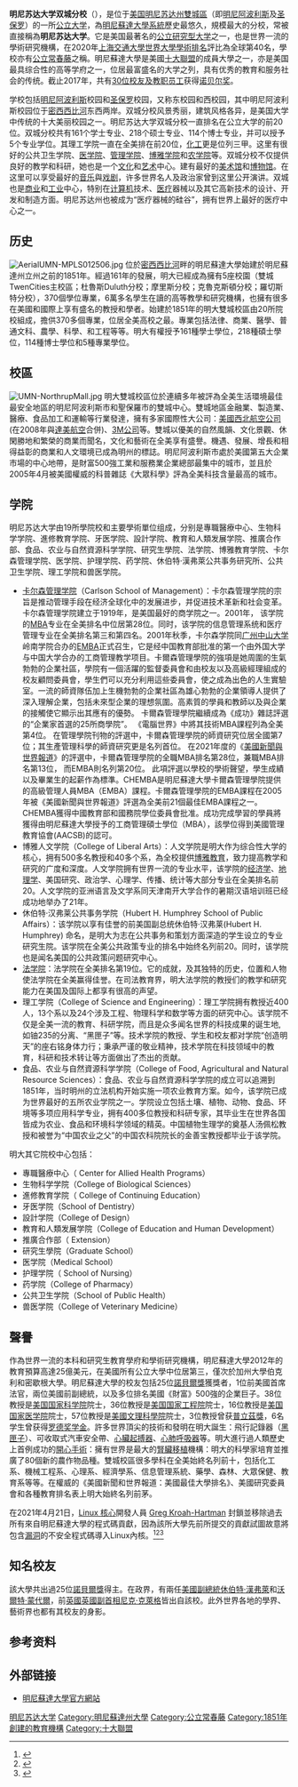 {{About|明尼苏达大学|大學實驗室|GroupLens|“明大”其他含义|明大}}
{{refimprove|time=2015-05-22T01:55:35+00:00}}
{{noteTA<!-- 注意：兩岸三地名稱之間“;”前后不能留有空格，否則造成轉換失敗； -->
|T=zh-cn:明尼苏达大学;zh-hk:明尼蘇達大學;
|1=zh-hans:明尼阿波利斯;zh-hant:明尼亞波利斯;
|2=zh-hans:圣保罗;zh-hant:聖保羅;
}}
{{Infobox University
 |name              = 明尼苏达大学双城分校
 |native_name       =  University of Minnesota - Twin Cities
 | SealImage        = [[File:Umnseal.png|200px]]
 | SealInfo         = 
 |image_name        = 
 |image_size        = 
 |caption           = 
 |latin_name        = 
 |motto             = ''Commune vinculum omnibus artibus''（连接所有艺术的纽带）
 |mottoeng          = A common bond for all the arts
 |established       = {{start date and age|1851}}
 |closed            = 
 |type              = [[公立學校|公立]]<br />[[贈地大學|贈地]]
|affiliation       = 
 |endowment         = [[美元|US$]] $25.81億（2015）<ref>{{cite web|url=http://www.budget.umn.edu/FY15/UofMFiscalPages-BudgetYear2015.xlsx|title=2015 Fiscal Pages|publisher=University of Minnesota Office of Budget|format=PDF|date=January 1, 2015|accessdate=March 27, 2015|deadurl=yes|archiveurl=https://web.archive.org/web/20150402123407/http://www.budget.umn.edu/FY15/UofMFiscalPages-BudgetYear2015.xlsx|archivedate=2015年4月2日}}</ref>
 |officer_in_charge = 
 |chairman          = 
 |chancellor        = 
 |president         = Eric W. Kaler
 |vice-president    = 
 |superintendent    = 
|provost           = Karen Hanson
 |vice_chancellor   = 
 |rector            = 
 |principal         = 
 |dean              = 
 |director          = 
 |head_label        = 
 |head              = 
|faculty           = 3,374<ref>{{cite web|url=http://www.oir.umn.edu/hr/employee_count/report?filter=1&filtered_value=2010&pivot=2&rows%5B%5D=3&rows%5B%5D=4&show_dimensions=0|title=University of Minnesota: Employee Head Count|publisher=University of Minnesota Office of Institutional Research|deadurl=yes|archiveurl=https://web.archive.org/web/20150924055434/http://www.oir.umn.edu/hr/employee_count/report?filter=1&filtered_value=2010&pivot=2&rows%5B%5D=3&rows%5B%5D=4&show_dimensions=0|archivedate=2015-09-24}}</ref>
|staff             =
|students          = 51,147<ref name="www.oir.umn.edu">[http://www.oir.umn.edu/student/enrollment/term/1149/current/show_all Campus and Unit Enrollment by Academic Level for Fall 2014] {{webarchive|url=https://web.archive.org/web/20150924055453/http://www.oir.umn.edu/student/enrollment/term/1149/current/show_all |date=2015-09-24 }} University of Minnesota Office of Institutional Research</ref>
|undergrad         = 30,135
|postgrad          = 16,444
|doctoral          =
|other             = 4,568
 |city              = [[明尼阿波利斯|明尼阿波利斯]]及[[圣保罗_(明尼苏达州)|圣保罗]]
 |state             = [[明尼苏达州|明尼苏达州]]
 |province          = 
 |country           ={{USA}}
 |coor              = {{coord|44|58|31|N|93|14|03|W|display=title|region:US_type:edu_source:dewiki}}
 |campus            = 市區<br />2,730英畝（11.04 km²）
 |former_names      = 
 |free_label        = 
 |free              = 
 |colors            = [[栗色|栗色]]及[[金色|金色]] {{colorbox|#8C1919}}{{colorbox|#FFCC33}}
 |colours           = 
 |nickname          = [[明尼蘇達州金地鼠|金地鼠]]
 |mascot            = Goldy Gopher
 |athletics         = [[全國大學體育協會|NCAA]] Division I<br />[[十大联盟|十大联盟]]<br />[[Western_Collegiate_Hockey_Association|Western Collegiate Hockey Association]]
 |affiliations      = [[美國大學協會|美國大學協會]]<br />[[Committee_on_Institutional_Cooperation|CIC]]<br />[[明尼蘇達大學系統|明尼蘇達大學系統]]<br />[[Universities_Research_Association|URA]]<br />[[Association_of_Public_and_Land-grant_Universities|APLU]]
 |website           = [http://www.umn.edu/ umn.edu]
|logo              = [[File:University_of_Minnesota_wordmark.png|250px]]
 |footnotes         = 
}}
'''明尼苏达大学双城分校'''（{{lang-en|University of Minnesota, Twin Cities}}），是位于[[美国|美国]][[明尼苏达州|明尼苏达州]][[明尼阿波利斯—聖保羅都會區|雙城區]]（即[[明尼阿波利斯|明尼阿波利斯]]及[[圣保罗_(明尼苏达州)|圣保罗]]）的一所[[公立大学|公立大学]]，為[[明尼蘇達大學系統|明尼蘇達大學系統]]歷史最悠久，規模最大的分校，常被直接稱為'''明尼苏达大学'''。它是美国最著名的[[公立大學|公立]][[研究型大学|研究型大学]]之一，也是世界一流的學術研究機構，在2020年[[上海交通大學|上海交通大學]][[世界大學學術排名|世界大學學術排名]]評比為全球第40名，學校亦有[[公立常春藤|公立常春藤]]之稱。明尼蘇達大學是美國[[十大聯盟|十大聯盟]]的成員大學之一，亦是美国最具综合性的高等学府之一，位居最富盛名的大学之列，具有优秀的教育和服务社会的传统。截止2017年，共有[[各大學諾貝爾獎得主列表|30位校友及教职员工]]获得[[诺贝尔奖|诺贝尔奖]]。

学校包括[[明尼阿波利斯|明尼阿波利斯]]校园和[[圣保罗|圣保罗]]校园，又称东校园和西校园，其中明尼阿波利斯校园位于[[密西西比河|密西西比河]]东西两岸。双城分校风景秀丽，建筑风格各异，是美国大学中传统的十大美丽校园之一。明尼苏达大学双城分校一直排名在公立大学的前20位。双城分校共有161个学士专业、218个硕士专业、114个博士专业，并可以授予5个专业学位。其理工学院一直在全美排在前20位，[[化工|化工]]更是位列三甲。这里有很好的公共卫生学院、[[医学院|医学院]]、[[管理学院|管理学院]]、[[博雅学院|博雅学院]]和[[农学院|农学院]]等。双城分校不仅提供良好的教学和科研，她也是一个[[文化|文化]]和[[艺术|艺术]]中心。建有最好的[[美术馆|美术馆]]和[[博物馆|博物馆]]。在这里可以享受最好的[[音乐|音乐]]與[[戏剧|戏剧]]，许多世界名人及政治家曾到这里公开演讲。双城也是[[商业|商业]]和[[工业|工业]]中心，特别在[[计算机|计算机]]技术、[[医疗|医疗]]器械以及其它高新技术的设计、开发和制造方面。明尼苏达州也被成为“医疗器械的硅谷”，拥有世界上最好的医疗中心之一。

==历史==
[[Image:AerialUMN-MPLS012506.jpg|thumb]]
位於[[密西西比河|密西西比河]]畔的明尼蘇達大學始建於明尼蘇達州立州之前的1851年。經過161年的發展，明大已經成為擁有5座校園（雙城TwenCities主校區；杜魯斯Duluth分校；摩里斯分校；克魯克斯頓分校；羅切斯特分校），370個學位專業，6萬多名學生在讀的高等教學和研究機構，也擁有很多在美國和國際上享有盛名的教授和學者。始建於1851年的明大雙城校區由20所院校組成，擔供370多個專業，位居全美高校之最。專業包括法律、商業、醫學、普通文科、農學、科學、和工程等等。明大有權授予161種學士學位，218種碩士學位，114種博士學位和5種專業學位。

==校區==
[[Image:UMN-NorthrupMall.jpg|thumb]]
明大雙城校區位於連續多年被評為全美生活環境最佳最安全地區的明尼阿波利斯市和聖保羅市的雙城中心。雙城地區金融業、製造業、醫療、食品加工和運輸等行業發達，擁有多家國際性大公司：[[西北航空|美國西北航空公司]](在2008年與[[達美航空|達美航空]]合併)、[[3M公司|3M公司]]等。雙城以優美的自然風韻、文化景觀、休閑勝地和繁榮的商業而聞名，文化和藝術在全美享有盛譽。機遇、發展、增長和相得益彰的商業和人文環境已成為明州的標誌。明尼阿波利斯市處於美國第五大企業市場的中心地帶，是財富500強工業和服務業企業總部最集中的城市，並且於2005年4月被美國權威的科普雜誌《大眾科學》評為全美科技含量最高的城市。

==学院== 
明尼苏达大学由19所學院校和主要學術單位组成，分别是專職醫療中心、生物科学学院、進修教育学院、牙医学院、設計学院、教育和人類发展学院、推廣合作部、食品、农业与自然資源科学学院、研究生學院、法学院、博雅教育学院、卡尔森管理学院、医学院、护理学院、药学院、休伯特·漢弗萊公共事务研究所、公共卫生学院、理工学院和兽医学院。

* [[卡尔森管理学院|卡尔森管理学院]]（Carlson School of Management）：卡尔森管理学院的宗旨是推动管理手段在经济全球化中的发展进步，并促进技术革新和社会变革。卡尔森管理学院建立于1919年，是美国最好的商学院之一。2001年， 该学院的[[MBA|MBA]]专业在全美排名中位居第28位。同时，该学院的信息管理系统和医疗管理专业在全美排名第三和第四名。2001年秋季，卡尔森学院同[[广州中山大学|广州中山大学]]岭南学院合办的[[EMBA|EMBA]]正式召生，它是经中国教育部批准的第一个由外国大学与中国大学合办的工商管理教学项目。卡爾森管理學院的強項是她周圍的生氣勃勃的企業社區，學院有一個活躍的監督委員會和由校友以及高級經理組成的校友顧問委員會，學生們可以充分利用這些委員會，使之成為出色的人生實驗室。一流的師資隊伍加上生機勃勃的企業社區為雄心勃勃的企業領導人提供了深入理解企業，包括未來型企業的理想氛圍。高素質的學員和教師以及與企業的接觸使它顯示出其應有的優勢。 卡爾森管理學院繼續成為《成功》雜誌評選的“企業家首選的25所商學院”。 《電腦世界》中將其技術MBA課程列為全美第4位。 在管理學院刊物的評選中，卡爾森管理學院的師資研究位居全國第7位；其生產管理科學的師資研究更是名列首位。 在2021年度的《[[美國新聞與世界報道|美國新聞與世界報道]]》的評選中，卡爾森管理學院的全職MBA排名第28位，兼職MBA排名第13位， 而EMBA則名列第20位。 此項評選以學校的學術聲望，學生成績以及畢業生的起薪作為標準。CHEMBA是明尼蘇達大學卡爾森管理學院提供的高級管理人員MBA（EMBA）課程。卡爾森管理學院的EMBA課程在2005年被《美國新聞與世界報道》評選為全美前21個最佳EMBA課程之一。CHEMBA獲得中國教育部和國務院學位委員會批准。成功完成學習的學員將獲得由明尼蘇達大學授予的工商管理碩士學位（MBA），該學位得到美國管理教育協會(AACSB)的認可。
* 博雅人文学院（College of Liberal Arts）：人文学院是明大作为综合性大学的核心，拥有500多名教授和40多个系，為全校提供[[博雅教育|博雅教育]]，致力提高教学和研究的广度和深度。人文学院拥有世界一流的专业水平，该学院的[[经济学|经济学]]、[[地理学|地理学]]、美国研究、政治学、心理学、传播、统计等大部分专业在全美排名前20。人文学院的亚洲语言及文学系同天津南开大学合作的暑期汉语培训班已经成功地举办了21年。
* 休伯特·汉弗莱公共事务学院（Hubert H. Humphrey School of Public Affairs）：该学院以享有佳誉的前美国副总统休伯特·汉弗莱(Hubert H. Humphrey) 命名，是明大为志在公共事务和策划方面深造的学生设立的专业研究生院。该学院在全美公共政策专业的排名中始终名列前20。同时，该学院也是闻名美国的公共政策问题研究中心。
* [[明尼苏达大学法学院|法学院]]：法学院在全美排名第19位。它的成就，及其独特的历史，位置和人物使法学院在全美赢得佳誉。在司法教育界，明大法学院的教授们的教学和研究能力在美国及国际上都享有很高的声望。
* 理工学院（College of Science and Engineering）：理工学院拥有教授近400人，13个系以及24个涉及工程、物理科学和数学等方面的研究中心。该学院不仅是全美一流的教育、科研学院，而且是众多闻名世界的科技成果的诞生地, 如铀235的分离、“黑匣子”等。技术学院的教授、学生和校友都对学院“创造明天”的座右铭身体力行；秉承严谨的敬业精神，技术学院在科技领域中的教育，科研和技术转让等方面做出了杰出的贡献。
* 食品、农业与自然資源科学学院（College of Food, Agricultural and Natural Resource Sciences）：食品、农业与自然資源科学学院的成立可以追溯到1851年，当时明州的立法机构开始实施一项农业教育方案。如今，该学院已成为世界最好的五所农业学院之一。学院设立包括土壤、植物、动物、食品、环境等多项应用科学专业，拥有400多位教授和科研专家，其毕业生在世界各国皆成为农业、食品和环境科学领域的精英。中国植物生理学的奠基人汤佩松教授和被誉为“中国农业之父”的中国农科院院长的金善宝教授都毕业于该学院。

明大其它院校中心包括：
* 專職醫療中心（ Center for Allied Health Programs）
* 生物科学学院（College of Biological Sciences）
* 進修教育学院（ College of Continuing Education）
* 牙医学院（School of Dentistry）
* 設計学院（College of Design）
* 教育和人類发展学院（College of Education and Human Development）
* 推廣合作部（ Extension）
* 研究生學院（Graduate School）
* 医学院（Medical School）
* 护理学院（ School of Nursing）
* 药学院（College of Pharmacy）
* 公共卫生学院（School of Public Health）
* 兽医学院（College of Veterinary Medicine）

==聲譽==
{{Infobox US university ranking
| ARWU_W = 40
| THE_W = 85
| THE_N = 95
| ARWU_N = 24
| QS_W = 156
| USNWR_NU = 66
| USNWR_W = 47
| HRLR = 29
| Wamo_NU = 77
| Forbes = 98
| 4ICU_W = 13
}}
作為世界一流的本科和研究生教育學府和學術研究機構，明尼蘇達大學2012年的教育預算高達25億美元，在美國所有公立大學中位居第三，僅次於加州大學伯克利和密歇根大學。明尼蘇達大學的校友包括25位[[諾貝爾獎|諾貝爾獎]]獲獎者，1位前美國首席法官，兩位美國前副總統，以及多位排名美國《財富》500強的企業巨子。38位教授是[[美国国家科学院|美国国家科学院]]院士，36位教授是[[美国国家工程院|美国国家工程院]]院士，16位教授是[[美国国家医学院|美国国家医学院]]院士，57位教授是[[美國文理科學院|美國文理科學院]]院士，3位教授曾获[[普立茲獎|普立茲獎]]，6名学生曾获得[[罗德奖学金|罗德奖学金]]。許多世界頂尖的技術和發明在明大誕生：飛行記錄器（[[黑匣子|黑匣子]]）、可收取式汽車安全帶、[[心臟起搏器|心臟起搏器]]、[[心肺呼吸器|心肺呼吸器]]等。明大進行過人類歷史上首例成功的[[開心手術|開心手術]]：擁有世界是最大的[[腎臟移植|腎臟移植]]機構：明大的科學家培育並推廣了80個新的農作物品種。雙城校區很多學科在全美始終名列前十，包括化工系、機械工程系、心理系、經濟學系、信息管理系統、藥學、森林、大眾保健、教育系等等。在權威的《美國新聞和世界報道：美國最佳大學排名》、美國研究委員會和各種教育排名表上明大始終名列前茅。

在2021年4月21日，[[Linux内核|Linux 核心]]開發人員 [[葛雷格·克羅哈曼|Greg Kroah-Hartman]]  封鎖並移除過去所有來自明尼蘇達大學的程式碼貢獻，因為該所大學先前所提交的貢獻試圖故意將包含[[漏洞|漏洞]]的不安全程式碼導入Linux內核。<ref>{{Cite web|title=University Banned From Contributing To Linux Kernel For Intentionally Inserting Bugs - Phoronix|url=https://www.phoronix.com/scan.php?page=news_item&px=University-Ban-From-Linux-Dev|accessdate=2021-04-22|work=www.phoronix.com|archive-date=2021-10-22|archive-url=https://web.archive.org/web/20211022190930/https://www.phoronix.com/scan.php?page=news_item&px=University-Ban-From-Linux-Dev|dead-url=no}}</ref><ref>{{Cite web|title=Re: [PATCH] SUNRPC: Add a check for gss_release_msg - Greg KH|url=https://lore.kernel.org/linux-nfs/YH/fM/TsbmcZzwnX@kroah.com/|accessdate=2021-04-22|work=lore.kernel.org|archive-date=2021-11-21|archive-url=https://web.archive.org/web/20211121184925/https://lore.kernel.org/linux-nfs/YH/fM/TsbmcZzwnX@kroah.com/|dead-url=no}}</ref><ref>{{Cite web|title=把漏洞導入Linux核心來作實驗，Linux大佬封殺明尼蘇達大學所有貢獻|url=https://www.ithome.com.tw/news/143992|accessdate=2021-04-22|work=iThome|language=zh-hant|archive-date=2021-04-27|archive-url=https://web.archive.org/web/20210427112244/https://www.ithome.com.tw/news/143992|dead-url=no}}</ref>

== 知名校友 ==
{{see also|明尼蘇達大學校友}}
該大學共出過25位[[諾貝爾獎|諾貝爾獎]]得主。在政界，有兩任[[美國副總統|美國副總統]][[休伯特·漢弗萊|休伯特·漢弗萊]]和[[沃爾特·蒙代爾|沃爾特·蒙代爾]]，前[[英國|英國]][[英國副首相|英國副首相]][[尼克·克萊格|尼克·克萊格]]皆出自該校。此外世界各地的學界、藝術界也都有其校友的身影。

==参考资料==
{{reflist}}

==外部链接==
* [http://www.umn.edu/ 明尼蘇達大學官方網站] {{Wayback|url=http://www.umn.edu/ |date=20070112164310 }}
{{明尼苏达州的大学和学院}}
{{十大联盟}}
{{美国大学协会}}

{{Authority control}}
[[Category:明尼苏达大学|]]
[[Category:明尼蘇達州大學|Category:明尼蘇達州大學]]
[[Category:公立常春藤|Category:公立常春藤]]
[[Category:1851年創建的教育機構|Category:1851年創建的教育機構]]
[[Category:十大聯盟|Category:十大聯盟]]
